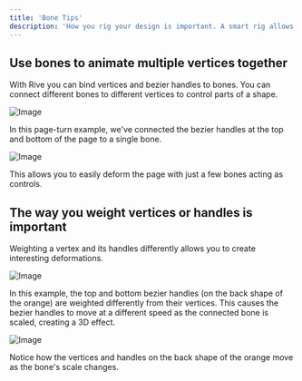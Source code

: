 ```yaml
---
title: 'Bone Tips'
description: 'How you rig your design is important. A smart rig allows you to create fewer keys, making your animation easy to work with and keeping your timeline tidy.'
---
```


## Use bones to animate multiple vertices together

With Rive you can bind vertices and bezier handles to bones. You can connect different bones to different vertices to control parts of a shape.

![Image](https://ucarecdn.com/23a2b758-3cf9-4da3-8bed-07f9a00fedac/)

In this page-turn example, we've connected the bezier handles at the top and bottom of the page to a single bone.

![Image](https://ucarecdn.com/1e7effde-d92b-4921-9354-f5e23e2d7c28/)

This allows you to easily deform the page with just a few bones acting as controls.

## The way you weight vertices or handles is important

Weighting a vertex and its handles differently allows you to create interesting deformations.

![Image](https://ucarecdn.com/de64c428-ad75-4158-b04a-4f71cc758599/)

In this example, the top and bottom bezier handles (on the back shape of the orange) are weighted differently from their vertices. This causes the bezier handles to move at a different speed as the connected bone is scaled, creating a 3D effect.

![Image](https://ucarecdn.com/e27fa553-0313-47f6-9712-3f898a5170df/)

Notice how the vertices and handles on the back shape of the orange move as the bone's scale changes.